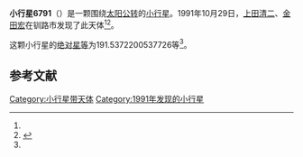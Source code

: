 {{Infobox planet
| bgcolour = #FFFFC0
| name = 6791
| symbol = 
| image = 
| caption = 
| discovery = yes
| discovery_ref = 
| discoverer = [[上田清二|上田清二]]、[[金田宏|金田宏]]
| discovery_site = [[钏路市|钏路市]] 
| discovered = 1991年10月29日
| designations = yes
| mp_name = 
| named_after = 
| alt_names = 1991 UC2/ 1983 QG1
| mp_category = [[主带小行星|主带小行星]]
| orbit_ref = <ref name="a">[http://ssd.jpl.nasa.gov/sbdb.cgi?sstr=6791 6791] {{Wayback|url=http://ssd.jpl.nasa.gov/sbdb.cgi?sstr=6791 |date=20110610051858 }}，小行星數據庫瀏覽器（JPL Small-Body Database Browser）－[[美国国家航空航天局|美国国家航空航天局]]喷气推进实验室</ref>
| epoch = 2456400.5 (2013年4月18日更新)
| aphelion = {{convert|2.748814221355965|AU|km|3|abbr=on|lk=out}}
| perihelion = {{convert|2.124676908450499|AU|km|3|abbr=on}}
| semimajor = {{convert|2.436745564903232|AU|km|3|abbr=on}}
| eccentricity = 0.128067805
| period = 1389.356519 [[日|日]]<br />3.8[[儒略年|儒略年]]
| avg_speed = 
| inclination = 1.452279504878574
| asc_node = 238.8899621852774
| mean_anomaly = 
| arg_peri = 191.5372200537726
| satellites = 
| physical_characteristics = yes
| dimensions = 
| mass = 
| density = 
| surface_grav = 
| escape_velocity = 
| sidereal_day = 
| axial_tilt = 
| pole_ecliptic_lat = 
| pole_ecliptic_lon = 
| albedo = 
| temperatures= 
| temp_name1 = 
| mean_temp_1 = 
| max_temp_1 = 
| temp_name2 = 
| max_temp_2 = 
| spectral_type = 
| abs_magnitude = 191.5372200537726
}}

'''小行星6791'''（{{lang-en|6791}}）是一颗围绕[[太阳|太阳]][[公转|公转]]的[[小行星|小行星]]。1991年10月29日，[[上田清二|上田清二]]、[[金田宏|金田宏]]在钏路市发现了此天体<ref name="a" /><ref>{{cite news|title=小行星列表|url=http://cfa-www.harvard.edu/iau/lists/NumberedMPs.txt|accessdate=2013-07-08|newspaper=哈佛大学|archive-date=2008-05-17|archive-url=https://web.archive.org/web/20080517010638/http://cfa-www.harvard.edu/iau/lists/NumberedMPs.txt|dead-url=no}}</ref>。

这颗小行星的[[绝对星等|绝对星等]]为191.5372200537726等<ref name="a" />。

==参考文献==
{{reflist}}
{{Minor Planet Number|[[小行星6790|小行星6790]]|[[小行星6792|小行星6792]]}}

{{小天体}}

[[Category:小行星带天体|Category:小行星带天体]]
[[Category:1991年发现的小行星|Category:1991年发现的小行星]]

{{asteroid-stub}}